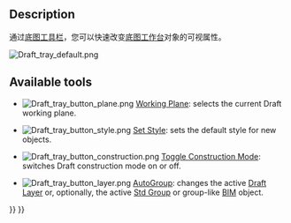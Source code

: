<languages/>

{{Docnav
|[[Draft_ShowSnapBar|ShowSnapBar]]
|[[Draft_Scale_Widget|Scale Widget]]
|[[Draft_Workbench|Draft]]
|IconL=Draft_ShowSnapBar.svg
|IconR=
|IconC=Workbench_Draft.svg
}}

{{TOCright}}

==Description==

<div class="mw-translate-fuzzy">
通过[[Draft_Tray/zh-cn|底图工具栏]]，您可以快速改变[[Draft_Workbench/zh-cn|底图工作台]]对象的可视属性。
</div>

[[Image:Draft_tray_default.png]]
{{Caption|The Draft Tray}}

==Available tools==

* [[Image:Draft_tray_button_plane.png]] [[Draft_SelectPlane|Working Plane]]: selects the current Draft working plane.

* [[Image:Draft_tray_button_style.png]] [[Draft_SetStyle|Set Style]]: sets the default style for new objects.

* [[Image:Draft_tray_button_construction.png]] [[Draft_ToggleConstructionMode|Toggle Construction Mode]]: switches Draft construction mode on or off.

* [[Image:Draft_tray_button_layer.png]] [[Draft_AutoGroup|AutoGroup]]: changes the active [[Draft_Layer|Draft Layer]] or, optionally, the active [[Std_Group|Std Group]] or group-like [[BIM_Workbench|BIM]] object.


{{Docnav
|[[Draft_ShowSnapBar|ShowSnapBar]]
|[[Draft_Scale_Widget|Scale Widget]]
|[[Draft_Workbench|Draft]]
|IconL=Draft_ShowSnapBar.svg
|IconR=
|IconC=Workbench_Draft.svg
}}

{{Draft Tools navi{{#translation:}}}}
{{Userdocnavi{{#translation:}}}}
